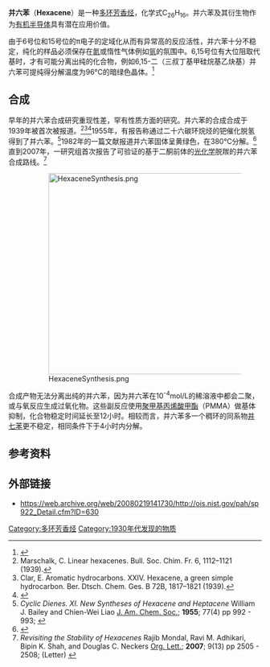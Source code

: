 {{chembox
| verifiedrevid = 407811865
| ImageFile = Hexacene.svg
| ImageSize = 220px
| ImageName = 并六苯的结构式
| ImageFile1 = Hexacene-3D-balls.png
| ImageSize1 = 230px
| ImageName1 = 并六苯的球棍模型
| IUPACName = Hexacene
| OtherNames = 
| Section1 = {{Chembox Identifiers
| CASNo_Ref = {{cascite|correct|??}}
| CASNo = 258-31-1
| PubChem = 123044
|  ChemSpiderID = 109666
|  InChI = 1/C26H16/c1-2-6-18-10-22-14-26-16-24-12-20-8-4-3-7-19(20)11-23(24)15-25(26)13-21(22)9-17(18)5-1/h1-16H
|  InChIKey = QSQIGGCOCHABAP-UHFFFAOYAG
|  StdInChI = 1S/C26H16/c1-2-6-18-10-22-14-26-16-24-12-20-8-4-3-7-19(20)11-23(24)15-25(26)13-21(22)9-17(18)5-1/h1-16H
|  StdInChIKey = QSQIGGCOCHABAP-UHFFFAOYSA-N
| SMILES = C1=CC=C2C=C3C=C4C=C5C=C6C=CC=CC6=CC5=CC4=CC3=CC2=C1
}}
| Section2 = {{Chembox Properties
| Formula = C<sub>26</sub>H<sub>16</sub>
| MolarMass = 328.41
| Appearance = 
| Density = 
| MeltingPt = 
| BoilingPt = 
| Solubility = }}
| Section3 = {{Chembox Hazards
| MainHazards = 
| FlashPt = 
| Autoignition = }}
}}

'''并六苯'''（'''Hexacene'''）是一种[[多环芳香烃|多环芳香烃]]，化学式C<sub>26</sub>H<sub>16</sub>。并六苯及其衍生物作为[[有机半导体|有机半导体]]具有潜在应用价值。

由于6号位和15号位的π电子的定域化从而有异常高的反应活性，并六苯十分不稳定，纯化的样品必须保存在[[氮|氮]]或惰性气体例如[[氩|氩]]的氛围中。6,15号位有大位阻取代基时，才有可能分离出纯的化合物，例如6,15-二（三叔丁基甲硅烷基乙炔基）并六苯可提纯得分解温度为96℃的暗绿色晶体。<ref>{{cite journal 
| author = Payne M. M., Parkin S. R., Anthony J. E.
| title = Functionalized higher acenes: hexacene and heptacene
| journal = [[Journal_of_the_American_Chemical_Society|Journal of the American Chemical Society]]
| year = 2005 
| volume = 127
| issue = 22 
| pages = 8028–9
| doi = 10.1021/ja051798v 
| pmid = 15926823 }}</ref>
== 合成 ==
早年的并六苯合成研究重现性差，罕有性质方面的研究。并六苯的合成合成于1939年被首次被报道。<ref>Marschalk, C. Linear hexacenes. Bull. Soc. Chim. Fr. 6, 1112–1121 (1939).</ref><ref>Clar, E. Aromatic hydrocarbons. XXIV. Hexacene, a green simple hydrocarbon. Ber. Dtsch. Chem. Ges. B 72B, 1817–1821 (1939).</ref><ref>{{cite journal 
| author = E. Clar
| title = Eine neue Synthese des Hexacens (Aromatische Kohlenwasserstoffe, XXXIV. Mitteil.)
| journal = [[Chemische_Berichte|Berichte der deutschen chemischen Gesellschaft]]
| year = 1942 
| volume = 75
| issue = 11 
| pages = 1283–1287
| doi = 10.1002/cber.19420751102 }}</ref>1955年，有报告称通过二十六碳环烷烃的钯催化脱氢得到了并六苯。<ref>''Cyclic Dienes. XI. New Syntheses of Hexacene and Heptacene'' William J. Bailey and Chien-Wei Liao [[J._Am._Chem._Soc.|J. Am. Chem. Soc.]]; '''1955'''; 77(4) pp 992 - 993; {{DOI|10.1021/ja01609a055}}</ref>1982年的一篇文献报道并六苯固体呈黄绿色，在380℃分解。<ref>{{cite journal 
| author = Angliker H., Rommel E., Wirz J.
| title = Electronic spectra of hexacene in solution (ground state, triplet state, dication and dianion)
| journal = [[Chemical_Physics_Letters|Chemical Physics Letters]]
| year = 1982 
| volume = 87
| issue = 2 
| pages = 208–12
| doi = 10.1016/0009-2614(82)83589-6 }}</ref>直到2007年，一研究组首次报告了可验证的基于二酮前体的[[光化学|光化学]]脱羰的并六苯合成路线。<ref>''Revisiting the Stability of Hexacenes'' Rajib Mondal, Ravi M. Adhikari, Bipin K. Shah, and Douglas C. Neckers [[Org._Lett.|Org. Lett.]]; '''2007'''; 9(13) pp 2505 - 2508; (Letter) {{DOI|10.1021/ol0709376}}</ref>

:[[Image:HexaceneSynthesis.png|400px]]

合成产物无法分离出纯的并六苯，因为并六苯在10<sup>-4</sup>mol/L的稀溶液中都会二聚，或与氧反应生成过氧化物。这些副反应使用[[聚甲基丙烯酸甲酯|聚甲基丙烯酸甲酯]]（PMMA）做基体抑制，化合物稳定时间延长至12小时。相较而言，并六苯多一个稠环的同系物[[并七苯|并七苯]]更不稳定，相同条件下于4小时内分解。

==参考资料==
{{reflist|2}}

==外部链接==
* https://web.archive.org/web/20080219141730/http://ois.nist.gov/pah/sp922_Detail.cfm?ID=630

{{多环芳烃}}
[[Category:多环芳香烃|Category:多环芳香烃]]
[[Category:1930年代发现的物质|Category:1930年代发现的物质]]